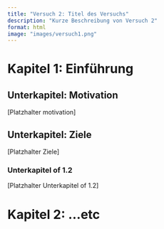 ```yaml
---
title: "Versuch 2: Titel des Versuchs"
description: "Kurze Beschreibung von Versuch 2"
format: html
image: "images/versuch1.png"
---
```


# Kapitel 1: Einführung

## Unterkapitel: Motivation
[Platzhalter motivation]

## Unterkapitel: Ziele
[Platzhalter Ziele]

### Unterkapitel of 1.2
[Platzhalter Unterkapitel of 1.2]

# Kapitel 2: ...etc
